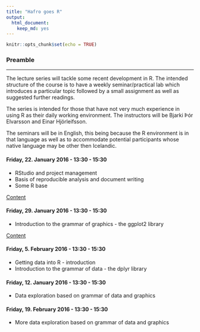 ```yaml
---
title: "Hafro goes R"
output: 
  html_document: 
    keep_md: yes
---
```


```r
knitr::opts_chunk$set(echo = TRUE)
```

### Preamble
___

The lecture series will tackle some recent development in R. The intended structure of the course is to have a weekly seminar/practical lab which introduces a particular topic followed by a small assignment as well as suggested further readings.

The series is intended for those that have not very much experience in using R as their daily working environment. The instructors will be Bjarki Þór Elvarsson and Einar Hjörleifsson.

The seminars will be in English, this being because the R environment is in that language as well as to accommodate potential participants whose native language may be other then Icelandic.

#### Friday, 22. January 2016 - 13:30 - 15:30

* RStudio and project management
* Basis of reproducible analysis and document writing
* Some R base

[Content](http://www.hafro.is/~bthe/R-hafro-day1.zip)

#### Friday, 29. January 2016 - 13:30 - 15:30

* Introduction to the grammar of graphics - the ggplot2 library

[Content](ggplot2.Rmd)

#### Friday, 5. February 2016 - 13:30 - 15:30

* Getting data into R - introduction
* Introduction to the grammar of data - the dplyr library

#### Friday, 12. January 2016 - 13:30 - 15:30

* Data exploration based on grammar of data and graphics

#### Friday, 19. February 2016 - 13:30 - 15:30

* More data exploration based on grammar of data and graphics

